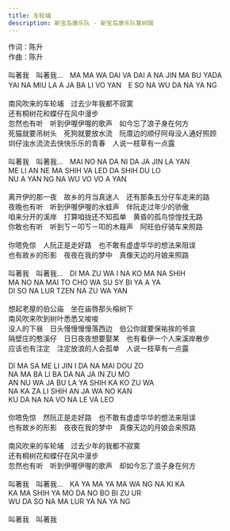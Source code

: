 ```yaml
---
title: 车轮埔
description: 新宝岛康乐队 - 新宝岛康乐队第树辑
---
```


作词：陈升<br />作曲：陈升<br /><br />叫著我　叫著我...　MA MA WA DAI VA DAI A NA JIN MA BU YADA<br />YAI NA MIU LA A JA BA LI VO YAN　E SO NA WU DA NA YA NG<br /><br />南风吹来的车轮埔　过去少年我都不寂寞<br />还有桐树花和蝶仔在风中漫步<br />忽然也有听　听到伊喔伊喔的歌声　如今忘了浪子身在何方<br />死猫就要吊树头　死狗就要放水流　阮厝边的顺仔阿母没人通好照顾<br />圳仔浊水流流去快快乐乐的青春　人说一枝草有一点露<br /><br />叫著我　叫著我...　MAI NO NA DA NI DA JA JIN LA YAN<br />ME LI AN NE MA SHIH VA LED DA SHIH DU LO<br />NU A YAN NG NA WU VO VO A YAN<br /><br />离开伊的那一夜　故乡的月当真迷人　还有那条五分仔车走来的路<br />夜晚也有听　听到伊喔伊喔的水蛙声　伴阮走过年少的骄傲<br />咱来分开的溪岸　打算咱拢还不知孤单　黄昏的孤鸟惊惶找无路<br />你敢也有听　听到ㄎㄧ叩ㄎㄧ叩的木屐声　阿旺伯仔骑车来照路<br /><br />你嗯免惊　人阮正是走好路　也不敢有虚虚华华的想法来阻误<br />也有故乡的形影　夜夜在我的梦中　真像天边的月娘来照路<br /><br />叫著我　叫著我...　DI MA ZU WA I NA KO MA NA SHIH<br />MA NO NA MAI TO CHO WA SU SY BI YA A YA<br />DI SO NA LUR TZEN NA ZU WA YAN<br /><br />想起老屋的伯公庙　坐在庙唇那头榕树下<br />南风吹来吹到树叶悉悉又唆唆<br />没人的下昼　日头慢慢慢慢落西边　伯公你就要保祐挨的爷哀<br />隔壁庄的憨溪仔　日日夜夜想要娶某　也有看伊一个人来溪岸散步<br />应该也有注定　注定放浪的人会孤单　人说一枝草有一点露<br /><br />DI MA SA ME LI JIN I DA NA MAI DOU ZO<br />NA MA BA LI BA DA NA JA IN ZU MO<br />AN NU WA JA BU LA YA SHIH KA KO ZU WA<br />NA KA ZA LI SHIH AN JA WA NO KAN<br />KU DA NA NA VO NA LE VA LEO<br /><br />你嗯免惊　然阮正是走好路　也不敢有虚虚华华的想法来阻误<br />也有故乡的形影　夜夜在我的梦中　真像天边的月娘会来照路<br /><br />南风吹来的车轮埔　过去少年的我都不寂寞<br />还有桐树花和蝶仔在风中漫步<br />忽然也有听　听到伊喔伊喔的歌声　却如今忘了浪子身在何方<br /><br />叫著我　叫著我...　KA YA MA YA MA WA NG NA KI KA<br />KA MA SHIH YA MO DA NO BO BI ZU UR<br />WU DA SO NA MA LUR YA NA YA NG<br /><br />叫著我　叫著我